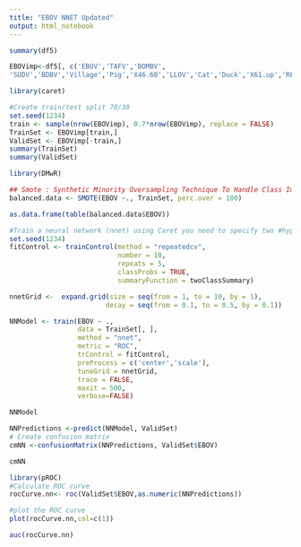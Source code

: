 ---
title: "EBOV NNET Updated"
output: html_notebook
---



```{r}
summary(df5)
```
```{r}
EBOVimp<-df5[, c('EBOV','TAFV','BOMBV',
'SUDV','BDBV','Village','Pig','X46.60','LLOV','Cat','Duck','X61.up','RESTm')]
```
```{r}
library(caret)
```

```{r}
#Create train/test split 70/30
set.seed(1234)
train <- sample(nrow(EBOVimp), 0.7*nrow(EBOVimp), replace = FALSE)
TrainSet <- EBOVimp[train,]
ValidSet <- EBOVimp[-train,]
summary(TrainSet)
summary(ValidSet)
```
```{r}
library(DMwR)

## Smote : Synthetic Minority Oversampling Technique To Handle Class Imbalance In Binary Classification; code below puts it at 1:1 balance
balanced.data <- SMOTE(EBOV ~., TrainSet, perc.over = 100)

as.data.frame(table(balanced.data$EBOV))
```
```{r}
#Train a neural network (nnet) using Caret you need to specify two #hyper-parameters: size and decay. Size is the number of units in hidden #layer (nnet fit a single hidden layer neural network) and decay is the #regularization parameter to avoid over-fitting. Keep in mind that for each #R package the name of the hyper-parameters can change. This prevents overfitting as opposed to the previous code.
set.seed(1234)
fitControl <- trainControl(method = "repeatedcv", 
                           number = 10, 
                           repeats = 5, 
                           classProbs = TRUE, 
                           summaryFunction = twoClassSummary)

nnetGrid <-  expand.grid(size = seq(from = 1, to = 10, by = 1),
                        decay = seq(from = 0.1, to = 0.5, by = 0.1))

NNModel <- train(EBOV ~ ., 
                 data = TrainSet[, ],
                 method = "nnet",
                 metric = "ROC",
                 trControl = fitControl,
                 preProcess = c('center','scale'),
                 tuneGrid = nnetGrid,
                 trace = FALSE,
                 maxit = 500,
                 verbose=FALSE)
```
```{r}
NNModel
```
```{r}
NNPredictions <-predict(NNModel, ValidSet)
# Create confusion matrix
cmNN <-confusionMatrix(NNPredictions, ValidSet$EBOV)
```
```{r}
cmNN
```
```{r}
library(pROC)
#Calculate ROC curve
rocCurve.nn<- roc(ValidSet$EBOV,as.numeric(NNPredictions))
```
```{r}
#plot the ROC curve
plot(rocCurve.nn,col=c(1))
```
```{r}
auc(rocCurve.nn)
```

